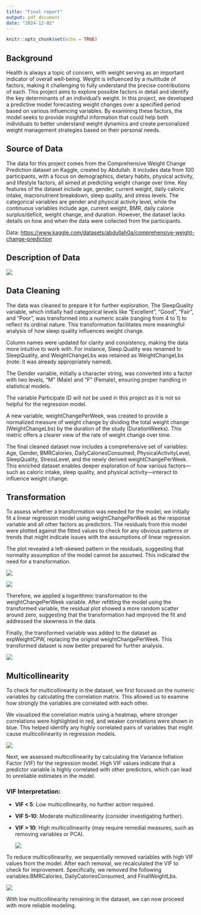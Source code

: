 ```yaml
---
title: "Final report"
output: pdf_document
date: "2024-12-02"
---
```


```r
knitr::opts_chunk$set(echo = TRUE)
```

## Background

Health is always a topic of concern, with weight serving as an important indicator of overall well-being. Weight is influenced by a multitude of factors, making it challenging to fully understand the precise contributions of each. This project aims to explore possible factors in detail and identify the key determinants of an individual's weight. In this project, we developed a predictive model forecasting weight changes over a specified period based on various influencing variables. By examining these factors, the model seeks to provide insightful information that could help both individuals to better understand weight dynamics and create personalized weight management strategies based on their personal needs.

## Source of Data

The data for this project comes from the Comprehensive Weight Change Prediction dataset on Kaggle, created by Abdullah. It includes data from 100 participants, with a focus on demographics, dietary habits, physical activity, and lifestyle factors, all aimed at predicting weight change over time. Key features of the dataset include age, gender, current weight, daily caloric intake, macronutrient breakdown, sleep quality, and stress levels. The categorical variables are gender and physical activity level, while the continuous variables include age, current weight, BMR, daily calorie surplus/deficit, weight change, and duration. However, the dataset lacks details on how and when the data were collected from the participants.

Data: <https://www.kaggle.com/datasets/abdullah0a/comprehensive-weight-change-prediction>

## Description of Data

![](Stat306_Images/Data_Description.png)

## **Data Cleaning**

The data was cleaned to prepare it for further exploration. The SleepQuality variable, which initially had categorical levels like "Excellent", "Good", "Fair", and "Poor", was transformed into a numeric scale (ranging from 4 to 1) to reflect its ordinal nature. This transformation facilitates more meaningful analysis of how sleep quality influences weight change.

Column names were updated for clarity and consistency, making the data more intuitive to work with. For instance, Sleep.Quality was renamed to SleepQuality, and WeightChangeLbs was retained as WeightChangeLbs (note: it was already appropriately named).

The Gender variable, initially a character string, was converted into a factor with two levels, "M" (Male) and "F" (Female), ensuring proper handling in statistical models.

The variable Participate ID will not be used in this project as it is not so helpful for the regression model.

A new variable, weightChangePerWeek, was created to provide a normalized measure of weight change by dividing the total weight change (WeightChangeLbs) by the duration of the study (DurationWeeks). This metric offers a clearer view of the rate of weight change over time.

The final cleaned dataset now includes a comprehensive set of variables: Age, Gender, BMRCalories, DailyCaloriesConsumed, PhysicalActivityLevel, SleepQuality, StressLevel, and the newly derived weightChangePerWeek. This enriched dataset enables deeper exploration of how various factors—such as caloric intake, sleep quality, and physical activity—interact to influence weight change.

## Transformation

To assess whether a transformation was needed for the model, we initially fit a linear regression model using weightChangePerWeek as the response variable and all other factors as predictors. The residuals from this model were plotted against the fitted values to check for any obvious patterns or trends that might indicate issues with the assumptions of linear regression.

The plot revealed a left-skewed pattern in the residuals, suggesting that normality assumption of the model cannot be assumed. This indicated the need for a transformation.

![](Screenshot%202024-12-03%20at%209.07.50%20AM.png)

![](Screenshot%202024-12-03%20at%209.07.55%20AM.png)

Therefore, we applied a logarithmic transformation to the weightChangePerWeek variable. After refitting the model using the transformed variable, the residual plot showed a more random scatter around zero, suggesting that the transformation had improved the fit and addressed the skewness in the data.

Finally, the transformed variable was added to the dataset as expWeightCPW, replacing the original weightChangePerWeek. This transformed dataset is now better prepared for further analysis.

![](Screenshot%202024-12-03%20at%209.08.44%20AM.png)

## **Multicollinearity**

To check for multicollinearity in the dataset, we first focused on the numeric variables by calculating the correlation matrix. This allowed us to examine how strongly the variables are correlated with each other.

We visualized the correlation matrix using a heatmap, where stronger correlations were highlighted in red, and weaker correlations were shown in blue. This helped identify any highly correlated pairs of variables that might cause multicollinearity in regression models.

![](Screenshot%202024-12-03%20at%209.09.14%20AM.png)

Next, we assessed multicollinearity by calculating the Variance Inflation Factor (VIF) for the regression model. High VIF values indicate that a predictor variable is highly correlated with other predictors, which can lead to unreliable estimates in the model.

### **VIF Interpretation:**

-   **VIF \< 5**: Low multicollinearity, no further action required.

-   **VIF 5–10**: Moderate multicollinearity (consider investigating further).

-   **VIF \> 10**: High multicollinearity (may require remedial measures, such as removing variables or PCA).

    ![](Screenshot%202024-12-03%20at%209.09.44%20AM.png)

To reduce multicollinearity, we sequentially removed variables with high VIF values from the model. After each removal, we recalculated the VIF to check for improvement. Specifically, we removed the following variables:BMRCalories, DailyCaloriesConsumed, and FinalWeightLbs.

![](Screenshot%202024-12-03%20at%209.10.13%20AM.png)

With low multicollinearity remaining in the dataset, we can now proceed with more reliable modeling.
